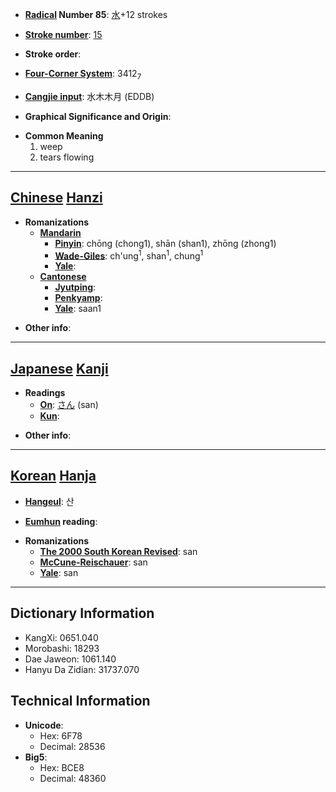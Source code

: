 * '''[[Wiktionary:Chinese radical index| Radical]] Number 85''': [[Wiktionary:Chinese radical index 水|水]]+12 strokes

* '''[[Wiktionary:Chinese total strokes index|Stroke number]]''': [[Wiktionary:Chinese total strokes index 15|15]]

* '''Stroke order''': 

* '''[[Wiktionary:Chinese four corner index|Four-Corner System]]''': 3412<sub>7</sub>

* '''[[Wiktionary:Chinese Cangjie index|Cangjie input]]''': 水木木月 (EDDB)

* '''Graphical Significance and Origin''': 

* '''Common Meaning'''
*#weep
*# tears flowing


----

== [[Chinese]] [[Hanzi]] ==

* '''Romanizations'''
** '''[[Mandarin]]'''
*** '''[[Pinyin]]''': chōng (chong1), shān (shan1), zhōng (zhong1)
*** '''[[Wade-Giles]]''': ch'ung<sup>1</sup>, shan<sup>1</sup>, chung<sup>1</sup>
*** '''[[Yale]]''': 
** '''[[Cantonese]]'''
*** '''[[Jyutping]]''':
*** '''[[Penkyamp]]''': 
*** '''[[Yale]]''': saan1

* '''Other info''': 

----

== [[Japanese]] [[Kanji]] ==

* '''Readings'''
** '''[[On]]''': [[さん]] (san)
** '''[[Kun]]''': 

* '''Other info''':  

----

== [[Korean]] [[Hanja]] ==

* '''[[Hangeul]]''': 산

* '''[[Eumhun]] reading''': 

* '''Romanizations'''
** '''[[The 2000 South Korean Revised Romanization|The 2000 South Korean Revised]]''': san
** '''[[McCune-Reischauer]]''': san
** '''[[Yale]]''': san

----

== Dictionary Information ==

* KangXi: 0651.040
* Morobashi: 18293
* Dae Jaweon: 1061.140
* Hanyu Da Zidian: 31737.070

== Technical Information ==

* '''Unicode''':
** Hex: 6F78
** Decimal: 28536
* '''Big5''':
** Hex: BCE8
** Decimal: 48360